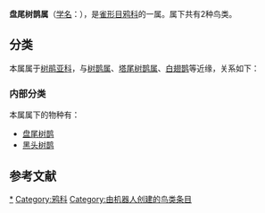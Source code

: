 {{Automatic taxobox
| image=Crypsirina_cucullata_Gould.jpg
| image_caption= [[黑头树鹊|黑头树鹊]] ''Crypsirina cucullata''
| taxon =Crypsirina
| authority = [[路易·让·皮埃尔·维埃约|Vieillot]], 1816
| subdivision = * [[盘尾树鹊|盘尾树鹊]] ''C. temia''
* [[黑头树鹊|黑头树鹊]] ''C. cucullata''
}}

'''盘尾树鹊属'''（[[学名|学名]]：{{lang|la|''Crypsirina''}}），是[[雀形目|雀形目]][[鸦科|鸦科]]的一属。属下共有2种鸟类。

==分类==
本属属于[[树鹃亚科|树鹃亚科]]，与[[树鹊属|树鹊属]]、[[塔尾树鹊属|塔尾树鹊属]]、[[白翅鹊|白翅鹊]]等近缘，关系如下{{r|jboyd}}：
{{树鹊亚科支序分类法}}
===内部分类===
本属属下的物种有：
* [[盘尾树鹊|盘尾树鹊]] {{lang|la|''Crypsirina temia''}}
* [[黑头树鹊|黑头树鹊]] {{lang|la|''Crypsirina cucullata''}}

==参考文献==
{{reflist|refs=
<ref name=jboyd>{{cite web|website= jboyd.net|first= J.|last= Boyd|title= Corvoidea  genus tree|url= http://jboyd.net/Taxo/Corvoidea.pdf|accessdate= 2017-06-19|archive-date= 2020-09-20|archive-url= https://web.archive.org/web/20200920134334/http://jboyd.net/Taxo/Corvoidea.pdf|dead-url= no}}</ref>
}}
{{Taxonbar|from=Q1415169}}

[[Category:盘尾树鹊属|*]]
[[Category:鸦科|Category:鸦科]]
[[Category:由机器人创建的鸟类条目|Category:由机器人创建的鸟类条目]]